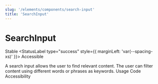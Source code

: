 ```yaml
---
slug: '/elements/components/search-input'
title: 'SearchInput'
---
```





# SearchInput

<StatusLabel type="info">Stable</StatusLabel>
<StatusLabel type="success" style={{ marginLeft: 'var(--spacing-xs)' }}>
  Accessible
</StatusLabel>

<LeadParagraph>
  A search input allows the user to find relevant content. The user can filter content using different words or phrases as keywords.
</LeadParagraph>

<Tabs>  
  <Tabs.TabList className="pageTabsList">
    <Tabs.Tab>Usage</Tabs.Tab>
    <Tabs.Tab>Code</Tabs.Tab>
    <Tabs.Tab>Accessibility</Tabs.Tab>
  </Tabs.TabList>
  <Tabs.TabPanel>
    <Usage />
  </Tabs.TabPanel>
  <Tabs.TabPanel>
    <Code />
  </Tabs.TabPanel>
  <Tabs.TabPanel>
    <Accessibility />
  </Tabs.TabPanel>
</Tabs>
